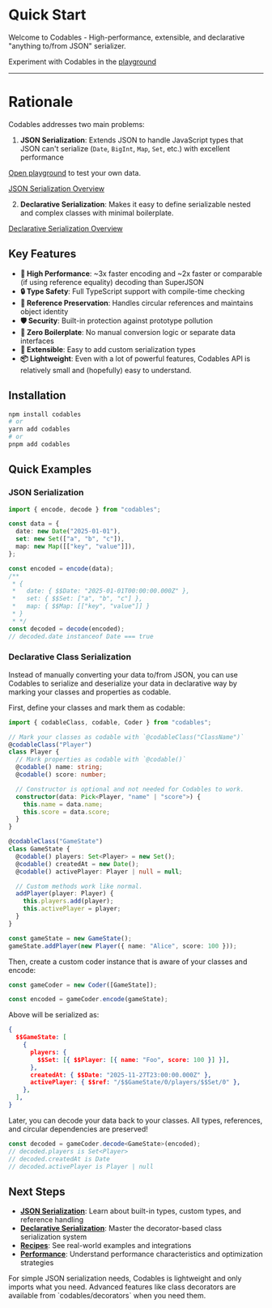 
# Quick Start

Welcome to Codables - High-performance, extensible, and declarative "anything to/from JSON" serializer.

Experiment with Codables in the [playground](https://codableslib.com/playground/)

---

# Rationale

Codables addresses two main problems:

1. **JSON Serialization**: Extends JSON to handle JavaScript types that JSON can't serialize (`Date`, `BigInt`, `Map`, `Set`, etc.) with excellent performance

[Open playground](https://codableslib.com/playground/) to test your own data.

[JSON Serialization Overview](/docs/json-serialization)

2. **Declarative Serialization**: Makes it easy to define serializable nested and complex classes with minimal boilerplate.

[Declarative Serialization Overview](/docs/declarative-serialization)

## Key Features

- **🚀 High Performance**: ~3x faster encoding and ~2x faster or comparable (if using reference equality) decoding than SuperJSON
- **🔒 Type Safety**: Full TypeScript support with compile-time checking
- **🔄 Reference Preservation**: Handles circular references and maintains object identity
- **🛡️ Security**: Built-in protection against prototype pollution
- **🎯 Zero Boilerplate**: No manual conversion logic or separate data interfaces
- **🔧 Extensible**: Easy to add custom serialization types
- **📦 Lightweight**: Even with a lot of powerful features, Codables API is relatively small and (hopefully) easy to understand.

## Installation

```bash
npm install codables
# or
yarn add codables
# or
pnpm add codables
```

## Quick Examples

### JSON Serialization
```typescript
import { encode, decode } from "codables";

const data = {
  date: new Date("2025-01-01"),
  set: new Set(["a", "b", "c"]),
  map: new Map([["key", "value"]]),
};

const encoded = encode(data);
/** 
 * { 
 *   date: { $$Date: "2025-01-01T00:00:00.000Z" }, 
 *   set: { $$Set: ["a", "b", "c"] }, 
 *   map: { $$Map: [["key", "value"]] } 
 * }
 * */
const decoded = decode(encoded);
// decoded.date instanceof Date === true
```

### Declarative Class Serialization

Instead of manually converting your data to/from JSON, you can use Codables to serialize and deserialize your data in declarative way by marking your classes and properties as codable.

First, define your classes and mark them as codable:

```typescript
import { codableClass, codable, Coder } from "codables";

// Mark your classes as codable with `@codableClass("ClassName")`
@codableClass("Player")
class Player {
  // Mark properties as codable with `@codable()`
  @codable() name: string;
  @codable() score: number;

  // Constructor is optional and not needed for Codables to work.
  constructor(data: Pick<Player, "name" | "score">) {
    this.name = data.name;
    this.score = data.score;
  }
}

@codableClass("GameState")
class GameState {
  @codable() players: Set<Player> = new Set();
  @codable() createdAt = new Date();
  @codable() activePlayer: Player | null = null;

  // Custom methods work like normal.
  addPlayer(player: Player) {
    this.players.add(player);
    this.activePlayer = player;
  }
}

const gameState = new GameState();
gameState.addPlayer(new Player({ name: "Alice", score: 100 }));
```

Then, create a custom coder instance that is aware of your classes and encode:

```typescript
const gameCoder = new Coder([GameState]);

const encoded = gameCoder.encode(gameState);
```

Above will be serialized as:
```json
{
  $$GameState: [
    {
      players: {
        $$Set: [{ $$Player: [{ name: "Foo", score: 100 }] }],
      },
      createdAt: { $$Date: "2025-11-27T23:00:00.000Z" },
      activePlayer: { $$ref: "/$$GameState/0/players/$$Set/0" },
    },
  ],
}
```

Later, you can decode your data back to your classes. All types, references, and circular dependencies are preserved!

```typescript
const decoded = gameCoder.decode<GameState>(encoded);
// decoded.players is Set<Player>
// decoded.createdAt is Date
// decoded.activePlayer is Player | null
```

## Next Steps

- **[JSON Serialization](/docs/json-serialization)**: Learn about built-in types, custom types, and reference handling
- **[Declarative Serialization](/docs/declarative-serialization)**: Master the decorator-based class serialization system
- **[Recipes](/docs/recipes)**: See real-world examples and integrations
- **[Performance](/docs/performance)**: Understand performance characteristics and optimization strategies

<Callout type="info">
For simple JSON serialization needs, Codables is lightweight and only imports what you need. Advanced features like class decorators are available from `codables/decorators` when you need them.
</Callout>